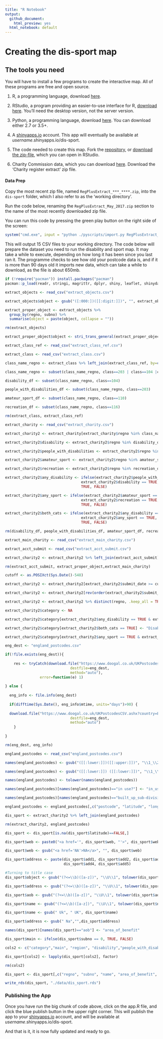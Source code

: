 ```yaml
---
title: "R Notebook"
output:
  github_document:
    html_preview: yes
  html_notebook: default
---
```



# Creating the dis-sport map

## The tools you need

You will have to install a few programs to create the interactive map. All of these programs are free and open source.

1. R, a programming language, download [here](https://cran.r-project.org/).

2. RStudio, a program providing an easier-to-use interface for R, [download here](https://www.rstudio.com/products/RStudio/). You'll need the desktop version, not the server version.

3. Python, a programming language, download [here](https://www.python.org/downloads/windows/). You can download either 2.7 or 3.5+.

4. A [shinyapps.io](http://www.shinyapps.io/) account. This app will eventually be available at *username*.shinyapps.io/dis-sport.

5. The code needed to create this map. Fork the [repository](https://github.com/disabilityrightsUK/dis-sport), or [download the zip-file](https://github.com/disabilityrightsUK/dis-sport/archive/master.zip), which you can open in RStudio.

6. Charity Commission data, which you can download [here](http://data.charitycommission.gov.uk/). Download the 'Charity register extract' zip file.

#### Data Prep

Copy the most recent zip file, named `RegPlusExtract_***_****.zip`, into the `dis-sport` folder, which I also refer to as the 'working directory'. 

Run the code below, renaming the `RegPlusExtract_May_2017.zip` section to the name of the most recently downloaded zip file.

You can run this code by pressing the green play button on the right side of the screen:

```r
system("cmd.exe", input = "python ./pyscripts/import.py RegPlusExtract_May_2017.zip")
```

This will output 15 CSV files to your working directory. The code below will prepare the dataset you need to run the disability and sport map. It may take a while to execute, depending on how long it has been since you last ran it. The programme checks to see how old your postcode data is, and if it is more than 90 days old it imports new data, which can take a while to download, as the file is about 650mb.


```r

if (!require("pacman")) install.packages("pacman")
pacman::p_load(readr, stringi, magrittr, dplyr, shiny, leaflet, shinydashboard, DT, shinyjs)

extract_objects <- read_csv("extract_objects.csv")

extract_objects$object <- gsub("([:000:])([[:digit:]])", "", extract_objects$object)

extract_proper_object <- extract_objects %>% 
  group_by(regno, subno) %>% 
  summarise(object = paste(object, collapse = ""))

rm(extract_objects)

extract_proper_object$object <- stri_trans_general(extract_proper_object$object, id = "Title")

extract_class_ref <- read_csv("extract_class_ref.csv")

extract_class <- read_csv("extract_class.csv")

class_name_regno <- extract_class %>% left_join(extract_class_ref, by=c("class"="classno"))

class_name_regno <- subset(class_name_regno, class==203 | class==104 |class==110 |class==116)

disability_df <- subset(class_name_regno, class==104)

people_with_disabilities_df <- subset(class_name_regno, class==203)

amateur_sport_df <- subset(class_name_regno, class==110)

recreation_df <- subset(class_name_regno, class==116)

rm(extract_class, extract_class_ref)

extract_charity <- read_csv("extract_charity.csv")

extract_charity2 <- extract_charity[extract_charity$regno %in% class_name_regno$regno,]

extract_charity2$disability <- extract_charity2$regno %in% disability_df$regno

extract_charity2$people_with_disabilities <- extract_charity2$regno %in% people_with_disabilities_df$regno

extract_charity2$amateur_sport <- extract_charity2$regno %in% amateur_sport_df$regno

extract_charity2$recreation <- extract_charity2$regno %in% recreation_df$regno

extract_charity2$any_disability <- ifelse(extract_charity2$people_with_disabilities == TRUE |
                                   extract_charity2$disability == TRUE,
                                   TRUE, FALSE)

extract_charity2$any_sport <- ifelse(extract_charity2$amateur_sport == TRUE |
                                   extract_charity2$recreation == TRUE,
                                   TRUE, FALSE)

extract_charity2$both_cats <- ifelse(extract_charity2$any_disability == TRUE &
                                   extract_charity2$any_sport == TRUE,
                                   TRUE, FALSE)

rm(disability_df, people_with_disabilities_df, amateur_sport_df, recreation_df, extract_charity, class_name_regno)

extract_main_charity <- read_csv("extract_main_charity.csv")

extract_acct_submit <- read_csv("extract_acct_submit.csv")

extract_charity2 <- extract_charity2 %>% left_join(extract_acct_submit) %>% left_join(extract_proper_object) %>% left_join(extract_main_charity)

rm(extract_acct_submit, extract_proper_object,extract_main_charity)

cutoff <- as.POSIXct(Sys.Date()-548)

extract_charity2 <- extract_charity2[extract_charity2$submit_date >= cutoff & is.na(extract_charity2$submit_date)==FALSE, ]

extract_charity2 <- extract_charity2[rev(order(extract_charity2$submit_date)),]

extract_charity2 <- extract_charity2 %>% distinct(regno, .keep_all = TRUE)

extract_charity2$category <- NA

extract_charity2$category[extract_charity2$any_disability == TRUE & extract_charity2$both_cats==FALSE] <- "Disability"

extract_charity2$category[extract_charity2$both_cats == TRUE] <- "Disability and Sport"

extract_charity2$category[extract_charity2$any_sport == TRUE & extract_charity2$both_cats==FALSE] <- "Sport"

eng_dest <- "england_postcodes.csv"

if(!file.exists(eng_dest)){
  
    res <- tryCatch(download.file("https://www.doogal.co.uk/UKPostcodesCSV.ashx?country=England",
                              destfile=eng_dest,
                              method="auto"),
                error=function(e) 1)
    
} else {
  
  eng_info <- file.info(eng_dest)
  
  if(difftime(Sys.Date(), eng_info$mtime, units="days")>90) {
  
  download.file("https://www.doogal.co.uk/UKPostcodesCSV.ashx?country=England",
                              destfile=eng_dest,
                              method="auto")
    }
  
}

rm(eng_dest, eng_info)

england_postcodes <- read_csv("england_postcodes.csv")

names(england_postcodes) <- gsub("([[:lower:]])([[:upper:]])", "\\1_\\2", names(england_postcodes))

names(england_postcodes) <- gsub("([[:lower:]]) ([[:lower:]])", "\\1_\\2", names(england_postcodes))

names(england_postcodes) <- tolower(names(england_postcodes))

names(england_postcodes)[names(england_postcodes)=="in use?"] <- "in_use"

names(england_postcodes)[names(england_postcodes)=="built_up_sub-division"] <- "built_up_subdivision"

england_postcodes <- england_postcodes[,c("postcode", "latitude", "longitude", "region", "district")]

dis_sport <- extract_charity2 %>% left_join(england_postcodes)

rm(extract_charity2, england_postcodes)

dis_sport <- dis_sport[is.na(dis_sport$latitude)==FALSE,]

dis_sport$web <- paste0("<a href='", dis_sport$web, "'>", dis_sport$web, "</a>")

dis_sport$web <- gsub("<a href='NA'>NA</a>", "", dis_sport$web)

dis_sport$address <- paste(dis_sport$add1, dis_sport$add2, dis_sport$add3,
                           dis_sport$add4, dis_sport$add5)

#Turning to title case
dis_sport$object <- gsub("(?<=\\b)([a-z])", "\\U\\1", tolower(dis_sport$object), perl=TRUE)

dis_sport$address <- gsub("(?<=\\b)([a-z])", "\\U\\1", tolower(dis_sport$address), perl=TRUE)

dis_sport$aob <- gsub("(?<=\\b)([a-z])", "\\U\\1", tolower(dis_sport$aob), perl=TRUE)

dis_sport$name <- gsub("(?<=\\b)([a-z])", "\\U\\1", tolower(dis_sport$name), perl=TRUE)

dis_sport$name <- gsub(" Uk", " UK", dis_sport$name)

dis_sport$address <- gsub(" Na","",dis_sport$address)

names(dis_sport)[names(dis_sport)=="aob"] <- "area_of_benefit"

dis_sport$main <- ifelse(dis_sport$subno == 0, TRUE, FALSE)

cols2 <- c("category","main", "region", "disability","people_with_disabilities","amateur_sport", "recreation")

dis_sport[cols2] <- lapply(dis_sport[cols2], factor)

rm(cols2)

dis_sport <- dis_sport[,c("regno", "subno", "name", "area_of_benefit",  "disability", "people_with_disabilities", "amateur_sport", "recreation", "object", "latitude", "longitude", "district","region", "category","address", "web", "phone", "main")]

write_rds(dis_sport, "./data/dis_sport.rds")


```



### Publishing the App

Once you have run the big chunk of code above, click on the app.R file, and click the blue publish button in the upper right corner. This will publish the app to your [shinyapps.io](http://www.shinyapps.io/) account, and will be available at *username*.shinyapps.io/dis-sport.


And that is it, it is now fully updated and ready to go.


